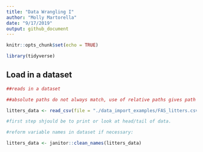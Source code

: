 ```yaml
---
title: "Data Wrangling I"
author: "Molly Martorella"
date: "9/17/2019"
output: github_document
---
```


```r

knitr::opts_chunk$set(echo = TRUE)

library(tidyverse)

```


## Load in a dataset

```r
##reads in a dataset

##absolute paths do not always match, use of relative paths gives path from common starting point. Always use relative path, never absolute path (this allows you to send R project folder to someone, and they can do the same analysis).

litters_data <- read_csv(file = "./data_import_examples/FAS_litters.csv")

#first step shjould be to print or look at head/tail of data.

#reform variable names in dataset if necessary:

litters_data <- janitor::clean_names(litters_data)


```


